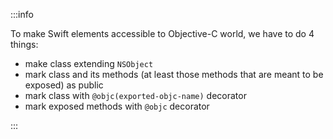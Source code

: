 :::info

To make Swift elements accessible to Objective-C world, we have to do 4 things:

- make class extending `NSObject`
- mark class and its methods (at least those methods that are meant to be exposed) as public
- mark class with `@objc(exported-objc-name)` decorator
- mark exposed methods with `@objc` decorator

:::
